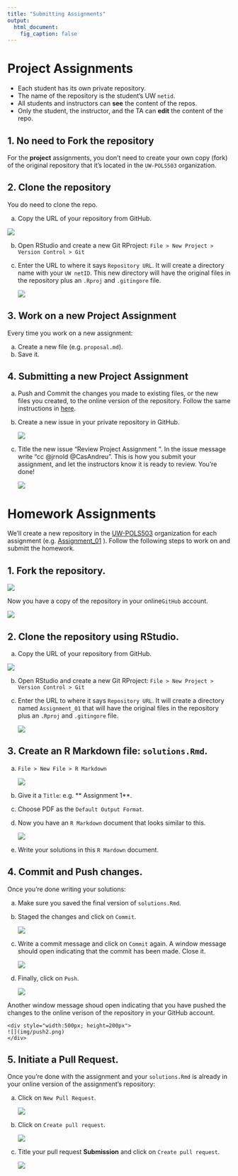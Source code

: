 ```yaml
---
title: "Submitting Assignments"
output:
  html_document:
    fig_caption: false
---
```


# Project Assignments 

- Each student has its own private repository.
- The name of the repository is the student's UW `netid`.
- All students and instructors can **see** the content of the repos.
- Only the student, the instructor, and the TA can **edit** the content of the repo.

## 1. No need to Fork the repository

For the **project** assignments, you don't need to create your own copy (fork) of the original repository that it's located in the `UW-POLS503` organization.

## 2. Clone the repository

You do need to clone the repo.

a. Copy the URL of your repository from GitHub.

![](img/private_clone.png)

b. Open RStudio and create a new Git RProject: `File > New Project > Version Control > Git`

c. Enter the URL to where it says `Repository URL`. It will create a directory name with your `UW netID`. This new directory will have the original files in the repository plus an `.Rproj` and `.gitingore` file.

    <div style="width:300px; height=200px">
    ![](img/private_clone2.png)
    </div>

## 3. Work on a new Project Assignment

Every time you work on a new assignment:

a. Create a new file (e.g. `proposal.md`).
b. Save it.

## 4. Submitting a new Project Assignment

a. Push and Commit the changes you made to existing files, or the new files you created, to the online version of the repository. Follow the same instructions in [here](http://uw-pols503.github.io/pols_503_sp16/submitting-homework#4_commit_and_push_changes).

b. Create a new issue in your private repository in GitHub.

    <div style="width:500px; height=200px">
    ![](img/submit_1.png)
    </div>

c. Title the new issue “Review Project Assignment <number>”. In the issue message write “cc @jrnold @CasAndreu”. This is how you submit your assignment, and let the instructors know it is ready to review. You're done!

    <div style="width:500px; height=200px">
    ![](img/submit_2.png)
    </div>

# Homework Assignments

We'll create a new repository in the [UW-POLS503](https://github.com/UW-POLS503) organization for each assignment (e.g. [Assignment_01](https://github.com/UW-POLS503/Assignment_01) ). Follow the following steps to work on and submitt the homework.

## 1. Fork the repository.

![](img/fork.png)

Now you have a copy of the repository in your online`GitHub` account.

![](img/forked.png)

## 2. Clone the repository using RStudio.

a. Copy the URL of your repository from GitHub.

![](img/clone.png)

b. Open RStudio and create a new Git RProject: `File > New Project > Version Control > Git`

c. Enter the URL to where it says `Repository URL`. It will create a directory named `Assignment_01` that will have the original files in the repository plus an `.Rproj` and `.gitingore` file.

    <div style="width:300px; height=200px">
    ![](img/clone2.png)
    </div>


## 3. Create an R Markdown file: `solutions.Rmd`.

a. `File > New File > R Markdown`

    <div style="width:300px; height=200px">
    ![](img/markdown.png)
    </div>

b. Give it a `Title`: e.g. ** Assignment 1**.

c. Choose PDF as the `Default Output Format`.

d. Now you have an `R Markdown` document that looks similar to this.

    <div style="width:500px; height=200px">
    ![](img/markdown2.png)
    </div>

e. Write your solutions in this `R Mardown` document.

## 4. Commit and Push changes.

Once you're done writing your solutions:

a. Make sure you saved the final version of `solutions.Rmd`.

b. Staged the changes and click on `Commit`.

    <div style="width:500px; height=200px">
    ![](img/commit.png)
    </div>

c. Write a commit message and click on `Commit` again. A window message should open indicating that the commit has been made. Close it.

    <div style="width:500px; height=200px">
    ![](img/commit2.png)
    </div>

d. Finally, click on `Push`.

    <div style="width:500px; height=200px">
    ![](img/push.png)
    </div>

Another window message shoud open indicating that you have pushed the changes to the online verison of the repository in your GitHub account.

    <div style="width:500px; height=200px">
    ![](img/push2.png)
    </div>

## 5. Initiate a Pull Request.

Once you're done with the assignment and your `solutions.Rmd` is already in your online version of the assignment's repository:

a. Click on `New Pull Request`.

    <div style="width:500px; height=200px">
    ![](img/pull_request.png)
    </div>

b. Click on `Create pull request`.

    <div style="width:500px; height=200px">
    ![](img/pull_request2.png)
    </div>

c. Title your pull request **Submission** and click on `Create pull request`.

    <div style="width:500px; height=200px">
    ![](img/pull_request3.png)
    </div>
